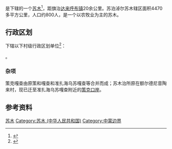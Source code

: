 {{中国乡级行政区|15/29/23/202/000}}

'''{{PAGENAMEBASE}}'''是{{PRC admin/fullname|15/29/23/202/000|3}}下辖的一个[[苏木_(行政区划)|苏木]]<ref>{{PRC admin/ref sgc|{{PRC admin/parent|15/29/23/202/000}}}}</ref>，距旗治[[达来呼布镇|达来呼布镇]]20余公里。苏泊淖尔苏木辖区面积4470多平方公里，人口约800人，是一个以农牧业为主的苏木。

== 行政区划 ==
{{PAGENAMEBASE}}下辖以下村级行政区划单位<ref>{{PRC admin/ref sgc|15/29/23/202/000}}</ref>：

{{PRC admin/children|15/29/23/202/000}}。

===杂项===
策克嘎查由原策和嘎查和准扎海乌苏嘎查等合并而成；苏木治所原在额尔德尼音陶来村，现已迁至准扎海乌苏嘎查附近的[[策克口岸|策克口岸]]。

== 参考资料 ==
{{reflist}}

{{内蒙古行政区划小作品}}
{{PRC admin/navcat|15/29/23/202/000}}
[[Category:阿拉善盟乡镇|苏木]]
[[Category:苏木_(中华人民共和国)|Category:苏木 (中华人民共和国)]]
[[Category:中蒙边界|Category:中蒙边界]]